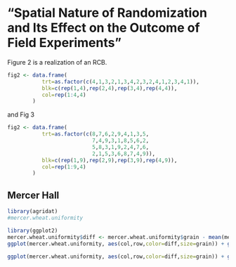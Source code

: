 "Spatial Nature of Randomization and Its Effect on the Outcome of Field Experiments"
========================================================

Figure 2 is a realization of an RCB.

```r
fig2 <- data.frame(
           trt=as.factor(c(4,1,3,2,1,3,4,2,3,2,4,1,2,3,4,1)),
           blk=c(rep(1,4),rep(2,4),rep(3,4),rep(4,4)),
           col=rep(1:4,4)
        )
```

and Fig 3

```r
fig2 <- data.frame(
           trt=as.factor(c(8,7,6,2,9,4,1,3,5,
                           7,4,9,3,1,8,5,6,2,
                           5,8,3,1,9,2,4,7,6,
                           2,1,5,3,6,8,7,4,9)),
           blk=c(rep(1,9),rep(2,9),rep(3,9),rep(4,9)),
           col=rep(1:9,4)
        )
```

Mercer Hall
-----------
```r
library(agridat)
#mercer.wheat.uniformity
```

```r
library(ggplot2)
mercer.wheat.uniformity$diff <- mercer.wheat.uniformity$grain - mean(mercer.wheat.uniformity$grain)
ggplot(mercer.wheat.uniformity, aes(col,row,color=diff,size=grain)) + geom_point() + scale_colour_gradient2()
```

```r
ggplot(mercer.wheat.uniformity, aes(col,row,color=diff,size=grain)) + geom_point() + scale_colour_gradientn(colours = terrain.colors(10))
```